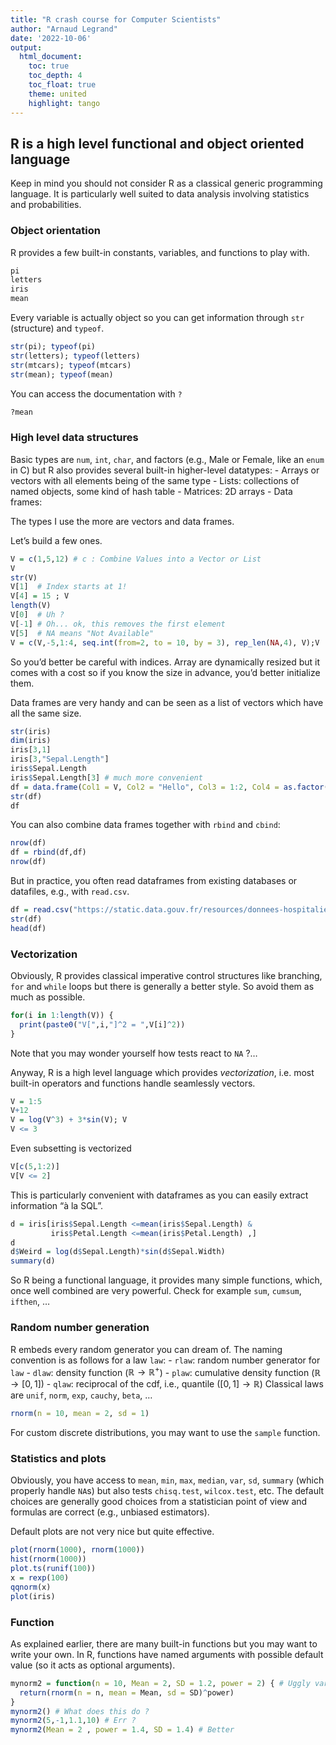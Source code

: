 ```yaml
---
title: "R crash course for Computer Scientists"
author: "Arnaud Legrand"
date: '2022-10-06'
output: 
  html_document:
    toc: true
    toc_depth: 4
    toc_float: true
    theme: united
    highlight: tango
---
```


## R is a high level functional and object oriented language

Keep in mind you should not consider R as a classical generic programming language. It is particularly well suited to data analysis involving statistics and probabilities. 

### Object orientation
R provides a few built-in constants, variables, and functions to play with.

```r
pi
letters
iris
mean
```

Every variable is actually object so you can get information through `str` (structure) and `typeof`. 
```r
str(pi); typeof(pi)
str(letters); typeof(letters)
str(mtcars); typeof(mtcars)
str(mean); typeof(mean)
```
You can access the documentation with `?`
```r
?mean
```

### High level data structures
Basic types are `num`, `int`, `char`, and factors (e.g., Male or Female, like an `enum` in C) but R also provides several built-in higher-level datatypes:
- Arrays or vectors with all elements being of the same type
- Lists: collections of named objects, some kind of hash table
- Matrices: 2D arrays
- Data frames: 

The types I use the more are vectors and data frames.

Let's build a few ones.
```r
V = c(1,5,12) # c : Combine Values into a Vector or List
V
str(V)
V[1]  # Index starts at 1!
V[4] = 15 ; V
length(V)
V[0]  # Uh ?
V[-1] # Oh... ok, this removes the first element
V[5]  # NA means "Not Available"
V = c(V,-5,1:4, seq.int(from=2, to = 10, by = 3), rep_len(NA,4), V);V
```
So you'd better be careful with indices. Array are dynamically resized but it comes with a cost so if you know the size in advance, you'd better initialize them.

Data frames are very handy and can be seen as a list of vectors which have all the same size.
```r
str(iris)
dim(iris)
iris[3,1]
iris[3,"Sepal.Length"]
iris$Sepal.Length
iris$Sepal.Length[3] # much more convenient
df = data.frame(Col1 = V, Col2 = "Hello", Col3 = 1:2, Col4 = as.factor(c("A", "B", "C","D")))
str(df)
df
```
You can also combine data frames together with `rbind` and `cbind`:
```r
nrow(df)
df = rbind(df,df)
nrow(df)
```
But in practice, you often read dataframes from existing databases or datafiles, e.g., with `read.csv`.
```r
df = read.csv("https://static.data.gouv.fr/resources/donnees-hospitalieres-relatives-a-lepidemie-de-covid-19/20221005-190201/covid-hosp-txad-fra-2022-10-05-19h02.csv", header = T, sep=";")
str(df)
head(df)
```


### Vectorization
Obviously, R provides classical imperative control structures like branching, `for` and `while` loops but there is generally a better style.
So avoid them as much as possible.

```r
for(i in 1:length(V)) {
  print(paste0("V[",i,"]^2 = ",V[i]^2))
}
```
Note that you may wonder yourself how tests react to `NA` ?...

Anyway, R is a high level language which provides *vectorization*, i.e. most built-in operators and functions handle seamlessly vectors.
```r
V = 1:5
V+12
V = log(V^3) + 3*sin(V); V
V <= 3
```
Even subsetting is vectorized
```r
V[c(5,1:2)]
V[V <= 2]
```
This is particularly convenient with dataframes as you can easily extract information "à la SQL".
```r
d = iris[iris$Sepal.Length <=mean(iris$Sepal.Length) & 
         iris$Petal.Length <=mean(iris$Petal.Length) ,]
d
d$Weird = log(d$Sepal.Length)*sin(d$Sepal.Width) 
summary(d)
```
So R being a functional language, it provides many simple functions, which, once well combined are very powerful. Check for example `sum`, `cumsum`, `ifthen`, ...

### Random number generation

R embeds every random generator you can dream of. The naming convention is as follows for a law `law`:
- `rlaw`: random number generator for `law`
- `dlaw`: density function ($\mathbb{R}\to\mathbb{R}^+$)
- `plaw`: cumulative density function ($\mathbb{R}\to[0,1]$)
- `qlaw`: reciprocal of the cdf, i.e., quantile ($[0,1]\to\mathbb{R}$)
Classical laws are `unif`, `norm`, `exp`, `cauchy`, `beta`, ...
```r
rnorm(n = 10, mean = 2, sd = 1)
```
For custom discrete distributions, you may want to use the `sample` function.

### Statistics and plots
Obviously, you have access to `mean`, `min`, `max`, `median`, `var`, `sd`, `summary` (which properly handle `NA`s) but also tests `chisq.test`, `wilcox.test`, etc. The default choices are generally good choices from a statistician point of view and formulas are correct (e.g., unbiased estimators).

Default plots are not very nice but quite effective.
```r
plot(rnorm(1000), rnorm(1000))
hist(rnorm(1000))
plot.ts(runif(100))
x = rexp(100)
qqnorm(x)
plot(iris)
```



### Function
As explained earlier, there are many built-in functions but you may want to write your own. In R, functions have named arguments with possible default value (so it acts as optional arguments).

```r
mynorm2 = function(n = 10, Mean = 2, SD = 1.2, power = 2) { # Uggly variable names. Do not do this!
  return(rnorm(n = n, mean = Mean, sd = SD)^power)
}
mynorm2() # What does this do ? 
mynorm2(5,-1,1.1,10) # Err ?
mynorm2(Mean = 2 , power = 1.4, SD = 1.4) # Better
```

